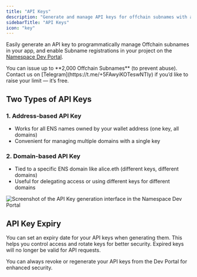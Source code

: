 ```yaml
---
title: "API Keys"
description: "Generate and manage API keys for offchain subnames with address-based and domain-based options."
sidebarTitle: "API Keys"
icon: "key"
---
```


Easily generate an API key to programmatically manage Offchain subnames in your app, and enable Subname registrations in your project on the [Namespace Dev Portal](https://dev.namespace.ninja).

<Note>
  You can issue up to **2,000 Offchain Subnames** (to prevent abuse). Contact us on [Telegram](https://t.me/+5FAwyiKOTeswNTIy) if you’d like to raise your limit — it’s free.
</Note>

## Two Types of API Keys

### 1. Address-based API Key

- Works for all ENS names owned by your wallet address (one key, all domains)
- Convenient for managing multiple domains with a single key

### 2. Domain-based API Key

- Tied to a specific ENS domain like alice.eth (different keys, different domains)
- Useful for delegating access or using different keys for different domains

![Screenshot of the API Key generation interface in the Namespace Dev Portal](/assets/api-keys.png)

## API Key Expiry

You can set an expiry date for your API keys when generating them. This helps you control access and rotate keys for better security. Expired keys will no longer be valid for API requests.

<Tip>
  You can always revoke or regenerate your API keys from the Dev Portal for enhanced security.
</Tip>